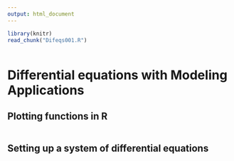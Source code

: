 ```yaml
---
output: html_document
---
```




```r

library(knitr)
read_chunk("Difeqs001.R")

```



```r

```



# Differential equations with Modeling Applications

## Plotting functions in R

```r

```



## Setting up a system of differential equations

```r

```

